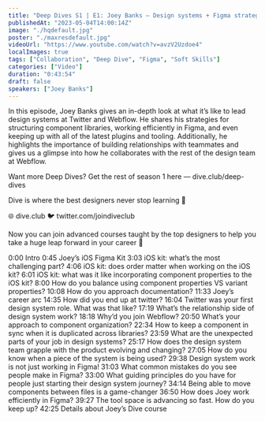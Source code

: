 ```yaml
---
title: "Deep Dives S1 | E1: Joey Banks — Design systems + Figma strategies"
publishedAt: "2023-05-04T14:00:14Z"
image: "./hqdefault.jpg"
poster: "./maxresdefault.jpg"
videoUrl: "https://www.youtube.com/watch?v=avzV2Uzdoe4"
localImages: true
tags: ["Collaboration", "Deep Dive", "Figma", "Soft Skills"]
categories: ["Video"]
duration: "0:43:54"
draft: false
speakers: ["Joey Banks"]
---
```


In this episode, Joey Banks gives an in-depth look at what it’s like to lead design systems at Twitter and Webflow. He shares his strategies for structuring component libraries, working efficiently in Figma, and even keeping up with all of the latest plugins and tooling. Additionally, he highlights the importance of building relationships with teammates and gives us a glimpse into how he collaborates with the rest of the design team at Webflow.

Want more Deep Dives? Get the rest of season 1 here — dive.club/deep-dives

Dive is where the best designers never stop learning 🤿

🌐 dive.club
🐦 twitter.com/joindiveclub

Now you can join advanced courses taught by the top designers to help you take a huge leap forward in your career 💪

0:00 Intro
0:45 Joey’s iOS Figma Kit
3:03 iOS kit: what’s the most challenging part?
4:06 iOS kit: does order matter when working on the iOS kit?
6:01 iOS kit: what was it like incorporating component properties to the iOS kit?
8:00 How do you balance using component properties VS variant properties?
10:08 How do you approach documentation?
11:33 Joey’s career arc
14:35 How did you end up at twitter?
16:04 Twitter was your first design system role. What was that like?
17:19 What’s the relationship side of design system work?
18:18 Why’d you join Webflow?
20:50 What’s your approach to component organization?
22:34 How to keep a component in sync when it is duplicated across libraries?
23:59 What are the unexpected parts of your job in design systems?
25:17 How does the design system team grapple with the product evolving and changing?
27:05 How do you know when a piece of the system is being used?
29:38 Design system work is not just working in Figma!
31:03 What common mistakes do you see people make in Figma?
33:00 What guiding principles do you have for people just starting their design system journey?
34:14 Being able to move components between files is a game-changer
36:50 How does Joey work efficiently in Figma?
39:27 The tool space is advancing so fast. How do you keep up?
42:25 Details about Joey’s Dive course
